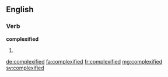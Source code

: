 ==English==

===Verb===
'''complexified'''

# {{en-past of|complexify}}

[[de:complexified]]
[[fa:complexified]]
[[fr:complexified]]
[[mg:complexified]]
[[sv:complexified]]